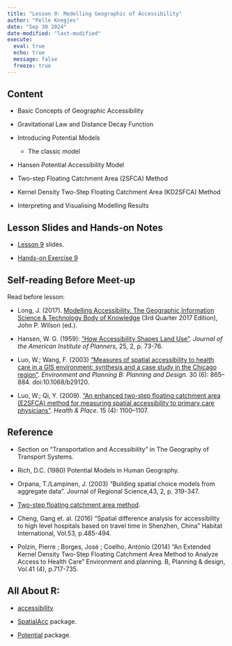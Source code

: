 ```yaml
---
title: "Lesson 9: Modelling Geographic of Accessibility"
author: "Pelle Knegjes"
date: "Sep 30 2024"
date-modified: "last-modified"
execute: 
  eval: true
  echo: true
  message: false
  freeze: true
---
```


## **Content**

-   Basic Concepts of Geographic Accessibility

-   Gravitational Law and Distance Decay Function

-   Introducing Potential Models

    -   The classic model

-   Hansen Potential Accessibility Model

-   Two-step Floating Catchment Area (2SFCA) Method

-   Kernel Density Two-Step Floating Catchment Area (KD2SFCA) Method

-   Interpreting and Visualising Modelling Results

## **Lesson Slides and Hands-on Notes**

-   [Lesson 9](https://isss626-ay2024-25aug.netlify.app/lesson/lesson09/lesson09-geoacc) slides.

-   [Hands-on Exercise 9](ModellingGeographicAccessibility.html)

## **Self-reading Before Meet-up**

Read before lesson:

-   Long, J. (2017). [Modelling Accessibility. The Geographic Information Science & Technology Body of Knowledge](https://gistbok.ucgis.org/bok-topics/modelling-accessibility) (3rd Quarter 2017 Edition), John P. Wilson (ed.).

-   Hansen, W. G. (1959): [“How Accessibility Shapes Land Use”](https://dspace.mit.edu/bitstream/handle/1721.1/74869/32597665-MIT.pdf?...2). *Journal of the American Institute of Planners*, 25, 2, p. 73-76.

-   Luo, W.; Wang, F. (2003) [“Measures of spatial accessibility to health care in a GIS environment: synthesis and a case study in the Chicago region”](https://www.ncbi.nlm.nih.gov/pmc/articles/PMC8238135/). *Environment and Planning B: Planning and Design.* 30 (6): 865–884. doi:10.1068/b29120.

-   Luo, W.; Qi, Y. (2009). [“An enhanced two-step floating catchment area (E2SFCA) method for measuring spatial accessibility to primary care physicians”](https://www.researchgate.net/publication/26646789_An_Enhanced_Two-Step_Floating_Catchment_Area_E2SFCA_Method_for_Measuring_Spatial_Accessibility_to_Primary_Care_Physicians). *Health & Place*. 15 (4): 1100–1107.

## **Reference**

-   Section on “Transportation and Accessibility” in The Geography of Transport Systems.

-   Rich, D.C. (1980) Potential Models in Human Geography.

-   Orpana, T./Lampinen, J. (2003) “Building spatial choice models from aggregate data”. Journal of Regional Science,43, 2, p. 319-347.

-   [Two-step floating catchment area method](https://en.wikipedia.org/wiki/Two-step_floating_catchment_area_method).

-   Cheng, Gang et. al. (2016) “Spatial difference analysis for accessibility to high level hospitals based on travel time in Shenzhen, China” Habitat International, Vol.53, p.485-494.

-   Polzin, Pierre ; Borges, José ; Coelho, António (2014) “An Extended Kernel Density Two-Step Floating Catchment Area Method to Analyze Access to Health Care” Environment and planning. B, Planning & design, Vol.41 (4), p.717-735.

## **All About R:**

-   [accessibility](https://ipeagit.github.io/accessibility/)

-   [SpatialAcc](https://cran.r-project.org/web/packages/SpatialAcc/) package.

-   [Potential](https://riatelab.github.io/potential/index.html) package.
